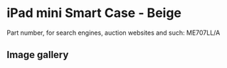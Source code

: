 
# iPad mini Smart Case - Beige

Part number, for search engines, auction websites and such: ME707LL/A

## Image gallery

<div style={{ width: "768px" }}>
  <GalleryComponent
    images={[
      {
        original: "/everysource/ME707.webp",
        thumbnail: "/everypreview/ME707.webp",
      },
      {
        original: "/everysource/ME707_AV1_SILVER.webp",
        thumbnail: "/everypreview/ME707_AV1_SILVER.webp",
      },
      {
        original: "/everysource/ME707_AV1_SPACE_GRAY.webp",
        thumbnail: "/everypreview/ME707_AV1_SPACE_GRAY.webp",
      },
      {
        original: "/everysource/ME707_AV3.webp",
        thumbnail: "/everypreview/ME707_AV3.webp",
      },
      {
        original: "/everysource/ME707_AV4.webp",
        thumbnail: "/everypreview/ME707_AV4.webp",
      },
      {
        original: "/everysource/ME707_AV5.webp",
        thumbnail: "/everypreview/ME707_AV5.webp",
      },
      {
        original: "/everysource/ME707_AV6.webp",
        thumbnail: "/everypreview/ME707_AV6.webp",
      }
    ]}
  />
</div>